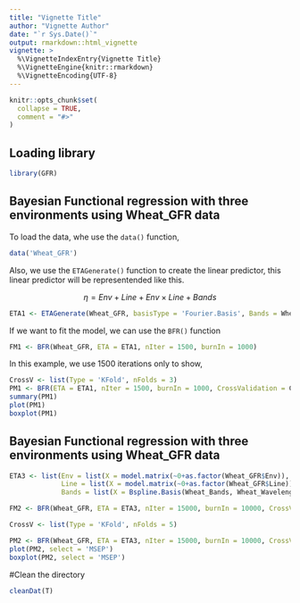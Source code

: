 ---
title: "Vignette Title"
author: "Vignette Author"
date: "`r Sys.Date()`"
output: rmarkdown::html_vignette
vignette: >
  %\VignetteIndexEntry{Vignette Title}
  %\VignetteEngine{knitr::rmarkdown}
  %\VignetteEncoding{UTF-8}
---

```{r setup, include = FALSE}
knitr::opts_chunk$set(
  collapse = TRUE,
  comment = "#>"
)
```

## Loading library

```{r}
library(GFR)
```


## Bayesian Functional regression with three environments using Wheat_GFR data

To load the data, whe use the `data()` function,
```{r}
data('Wheat_GFR')
```

Also, we use the `ETAGenerate()` function to create the linear predictor, this linear predictor will be representended like this.

$$
\eta = Env + Line + Env \times Line + Bands 
$$
```{r}
ETA1 <- ETAGenerate(Wheat_GFR, basisType = 'Fourier.Basis', Bands = Wheat_Bands, Wavelengths = Wheat_Wavelengths, priorType = 'BayesA', method = 'Alternative2', nBasis = 21)
```

If we want to fit the model, we can use the `BFR()` function

```{r}
FM1 <- BFR(Wheat_GFR, ETA = ETA1, nIter = 1500, burnIn = 1000)
```

In this example, we use 1500 iterations only to show,

```{r}
CrossV <- list(Type = 'KFold', nFolds = 3)
PM1 <- BFR(ETA = ETA1, nIter = 1500, burnIn = 1000, CrossValidation = CrossV, set_seed = 10)
summary(PM1)
plot(PM1)
boxplot(PM1)
```


## Bayesian Functional regression with three environments using Wheat_GFR data

```{r}
ETA3 <- list(Env = list(X = model.matrix(~0+as.factor(Wheat_GFR$Env)), model = 'FIXED'),
             Line = list(X = model.matrix(~0+as.factor(Wheat_GFR$Line)), model = 'BRR'),
             Bands = list(X = Bspline.Basis(Wheat_Bands, Wheat_Wavelengths, nBasis = 23), model = 'BayesA'))
```

```{r}
FM2 <- BFR(Wheat_GFR, ETA = ETA3, nIter = 15000, burnIn = 10000, CrossValidation = CrossV, set_seed = 10)
```


```{r}
CrossV <- list(Type = 'KFold', nFolds = 5)

PM2 <- BFR(Wheat_GFR, ETA = ETA3, nIter = 15000, burnIn = 10000, CrossValidation = CrossV, set_seed = 10)
plot(PM2, select = 'MSEP')
boxplot(PM2, select = 'MSEP')
```

#Clean the directory
```{r}
cleanDat(T)
```

